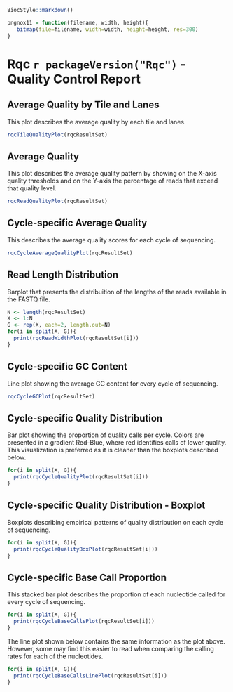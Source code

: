 ```r
BiocStyle::markdown()
```
```r
pngnox11 = function(filename, width, height){
   bitmap(file=filename, width=width, height=height, res=300)
}
```

# Rqc `r packageVersion("Rqc")` - Quality Control Report

## Average Quality by Tile and Lanes
This plot describes the average quality by each tile and lanes.
```r
rqcTileQualityPlot(rqcResultSet)
```

## Average Quality
This plot describes the average quality pattern by showing on the
X-axis quality thresholds and on the Y-axis the percentage of reads
that exceed that quality level.
```r
rqcReadQualityPlot(rqcResultSet)
```

## Cycle-specific Average Quality
This describes the average quality scores for each cycle of sequencing.
```r
rqcCycleAverageQualityPlot(rqcResultSet)
```

## Read Length Distribution
Barplot that presents the distribuition of the lengths of the reads available in the FASTQ file.
```r
N <- length(rqcResultSet)
X <- 1:N
G <- rep(X, each=2, length.out=N)
for(i in split(X, G)){
  print(rqcReadWidthPlot(rqcResultSet[i]))
}
```

## Cycle-specific GC Content
Line plot showing the average GC content for every cycle of sequencing.
```r
rqcCycleGCPlot(rqcResultSet)
```

## Cycle-specific Quality Distribution
Bar plot showing the proportion of quality calls per cycle. Colors are
presented in a gradient Red-Blue, where red identifies calls of lower
quality. This visualization is preferred as it is cleaner than the
boxplots described below.
```r
for(i in split(X, G)){
  print(rqcCycleQualityPlot(rqcResultSet[i]))
}
```

## Cycle-specific Quality Distribution - Boxplot
Boxplots describing empirical patterns of quality distribution on each cycle of sequencing.
```r
for(i in split(X, G)){
  print(rqcCycleQualityBoxPlot(rqcResultSet[i]))
}
```

## Cycle-specific Base Call Proportion
This stacked bar plot describes the proportion of each nucleotide called for every cycle of sequencing.
```r
for(i in split(X, G)){
  print(rqcCycleBaseCallsPlot(rqcResultSet[i]))
}
```

The line plot shown below contains the same information as the plot
above. However, some may find this easier to read when comparing the
calling rates for each of the nucleotides.
```r
for(i in split(X, G)){
  print(rqcCycleBaseCallsLinePlot(rqcResultSet[i]))
}
```
